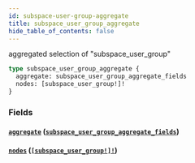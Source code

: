 ```yaml
---
id: subspace-user-group-aggregate
title: subspace_user_group_aggregate
hide_table_of_contents: false
---
```


aggregated selection of "subspace_user_group"

```graphql
type subspace_user_group_aggregate {
  aggregate: subspace_user_group_aggregate_fields
  nodes: [subspace_user_group!]!
}
```

### Fields

#### [`aggregate`](#) ([`subspace_user_group_aggregate_fields`](/07-graphql/objects/subspace-user-group-aggregate-fields))

#### [`nodes`](#) ([`[subspace_user_group!]!`](/07-graphql/objects/subspace-user-group))
